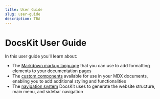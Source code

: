 ```yaml
---
title: User Guide
slug: user-guide
description: TBA
---
```


# DocsKit User Guide

In this user guide you'll learn about: 

- The [Markdown markup language](/user-guide/markdown/) that you can use to add formatting elements to your documentation pages
- The [custom components](/user-guide/components/) available for use in your MDX documents, enabling you to add additional styling and functionalities
- The [navigation system](/user-guide/navigation) DocsKit uses to generate the website structure, main menu, and sidebar navigation
